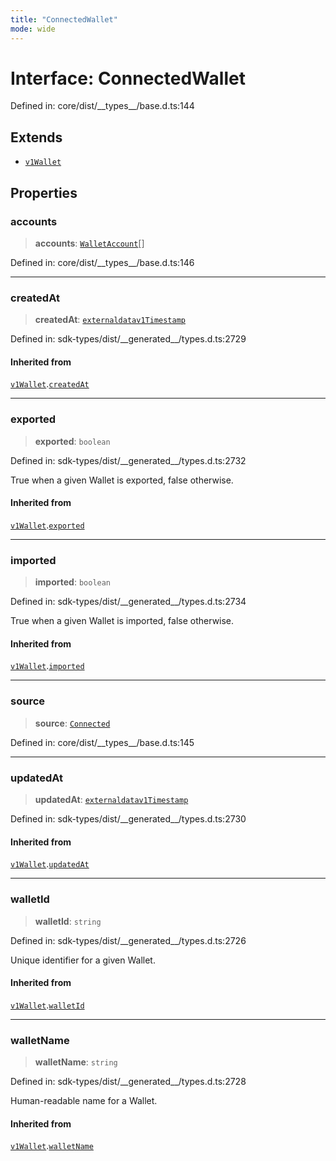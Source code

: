 ```yaml
---
title: "ConnectedWallet"
mode: wide
---
```

  
# Interface: ConnectedWallet

Defined in: core/dist/\_\_types\_\_/base.d.ts:144

## Extends

- [`v1Wallet`](../../../_turnkey/sdk-types/v1Wallet/readme)

## Properties

### accounts

> **accounts**: [`WalletAccount`](../WalletAccount/readme)[]

Defined in: core/dist/\_\_types\_\_/base.d.ts:146

***

### createdAt

> **createdAt**: [`externaldatav1Timestamp`](../../../_turnkey/sdk-types/externaldatav1Timestamp/readme)

Defined in: sdk-types/dist/\_\_generated\_\_/types.d.ts:2729

#### Inherited from

[`v1Wallet`](../../../_turnkey/sdk-types/v1Wallet/readme).[`createdAt`](../../../_turnkey/sdk-types/v1Wallet/readme#createdat)

***

### exported

> **exported**: `boolean`

Defined in: sdk-types/dist/\_\_generated\_\_/types.d.ts:2732

True when a given Wallet is exported, false otherwise.

#### Inherited from

[`v1Wallet`](../../../_turnkey/sdk-types/v1Wallet/readme).[`exported`](../../../_turnkey/sdk-types/v1Wallet/readme#exported)

***

### imported

> **imported**: `boolean`

Defined in: sdk-types/dist/\_\_generated\_\_/types.d.ts:2734

True when a given Wallet is imported, false otherwise.

#### Inherited from

[`v1Wallet`](../../../_turnkey/sdk-types/v1Wallet/readme).[`imported`](../../../_turnkey/sdk-types/v1Wallet/readme#imported)

***

### source

> **source**: [`Connected`](../WalletSource/readme#connected)

Defined in: core/dist/\_\_types\_\_/base.d.ts:145

***

### updatedAt

> **updatedAt**: [`externaldatav1Timestamp`](../../../_turnkey/sdk-types/externaldatav1Timestamp/readme)

Defined in: sdk-types/dist/\_\_generated\_\_/types.d.ts:2730

#### Inherited from

[`v1Wallet`](../../../_turnkey/sdk-types/v1Wallet/readme).[`updatedAt`](../../../_turnkey/sdk-types/v1Wallet/readme#updatedat)

***

### walletId

> **walletId**: `string`

Defined in: sdk-types/dist/\_\_generated\_\_/types.d.ts:2726

Unique identifier for a given Wallet.

#### Inherited from

[`v1Wallet`](../../../_turnkey/sdk-types/v1Wallet/readme).[`walletId`](../../../_turnkey/sdk-types/v1Wallet/readme#walletid)

***

### walletName

> **walletName**: `string`

Defined in: sdk-types/dist/\_\_generated\_\_/types.d.ts:2728

Human-readable name for a Wallet.

#### Inherited from

[`v1Wallet`](../../../_turnkey/sdk-types/v1Wallet/readme).[`walletName`](../../../_turnkey/sdk-types/v1Wallet/readme#walletname)
